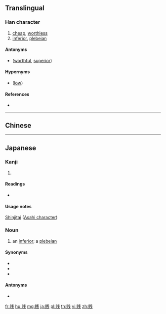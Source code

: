 {{character info/new}}
{{also|賤}}
==Translingual==
{{Han simplified forms|賤|賎|贱}}
===Han character===
{{Han char|rn=154|rad=貝|as=06|sn=13|four=|canj=BCIQ|ids=⿰貝㦮}}

# [[cheap]], [[worthless]]
# [[inferior]], [[plebeian]]

====Antonyms====
* {{l|mul|貴}} ([[worthful]], [[superior]])

====Hypernyms====
* {{l|mul|低}} ([[low]])

====References====
* {{Han ref|kx=1208.241|hdz=63636.091|uh=8CCE|ud=36046}}

----

==Chinese==
{{zh-see|賤|v}}

----

==Japanese==

===Kanji===
{{ja-kanji|grade=|rs=貝06}}

# {{defn|lang=ja|sort=貝06}}

====Readings====
* {{ja-readings|on=[[せん]] (sen), [[ぜん]] (zen)|kun=[[いやしい]] ([[賎しい]], [[iyashii]]), [[ひくい]] ([[賎い]], [[hikui]]), [[いやしめる]] ([[賎しめる]], [[iyashimeru]]), [[しず]] (賎, [[shizu]])|nanori=}}

====Usage notes====
[[shinjitai|Shinjitai]] ([[Wikipedia:Asahi characters|Asahi character]])

===Noun===
{{ja-noun|しず}}

# an [[inferior]]; a [[plebeian]]

====Synonyms====
* {{ja-r|下っ端|したっぱ}}
* {{ja-r|ぺいぺい}}
* {{ja-r|下下|しもじも}}

====Antonyms====
* {{ja-r|貴人|あてびと|gloss=[[superior]], [[noble]]}}

[[fr:賎]]
[[hu:賎]]
[[mg:賎]]
[[ja:賎]]
[[pl:賎]]
[[th:賎]]
[[vi:賎]]
[[zh:賎]]
